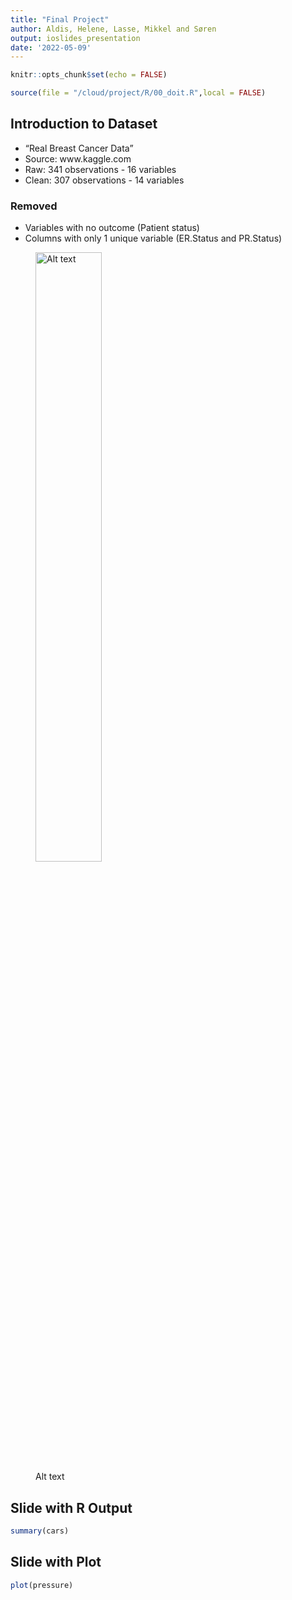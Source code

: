 ```yaml
---
title: "Final Project"
author: Aldis, Helene, Lasse, Mikkel and Søren
output: ioslides_presentation
date: '2022-05-09'
---
```


```r
knitr::opts_chunk$set(echo = FALSE)
```

```r
source(file = "/cloud/project/R/00_doit.R",local = FALSE)
```


## Introduction to Dataset

-   "Real Breast Cancer Data"
-   Source: www.kaggle.com
-   Raw: 341 observations - 16 variables
-   Clean: 307 observations - 14 variables

### Removed
-   Variables with no outcome (Patient status)
-   Columns with only 1 unique variable (ER.Status and PR.Status)


![Alt text](/cloud/project/R/Playground_Documents/testsave.png){width=50%}

## Slide with R Output

```r
summary(cars)
```

## Slide with Plot

```r
plot(pressure)
```
